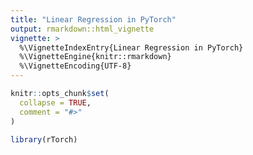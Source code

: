 ```yaml
---
title: "Linear Regression in PyTorch"
output: rmarkdown::html_vignette
vignette: >
  %\VignetteIndexEntry{Linear Regression in PyTorch}
  %\VignetteEngine{knitr::rmarkdown}
  %\VignetteEncoding{UTF-8}
---
```


```r
knitr::opts_chunk$set(
  collapse = TRUE,
  comment = "#>"
)
```

```r
library(rTorch)
```
